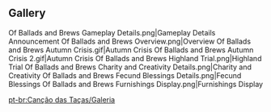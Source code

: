 {{EventTabs
|subpage1=Autumn Crisis
|subpage2=Highwind Trial
|subpage3=Charity and Creativity
|subpage4=Fecund Blessings
}}
==Gallery==
<gallery hideaddbutton="true" captionalign="center">
Of Ballads and Brews Gameplay Details.png|Gameplay Details Announcement
Of Ballads and Brews Overview.png|Overview
Of Ballads and Brews Autumn Crisis.gif|Autumn Crisis
Of Ballads and Brews Autumn Crisis 2.gif|Autumn Crisis
Of Ballads and Brews Highland Trial.png|Highland Trial
Of Ballads and Brews Charity and Creativity Details.png|Charity and Creativity
Of Ballads and Brews Fecund Blessings Details.png|Fecund Blessings
Of Ballads and Brews Furnishings Display.png|Furnishings Display
</gallery>

[[pt-br:Canção das Taças/Galeria]]